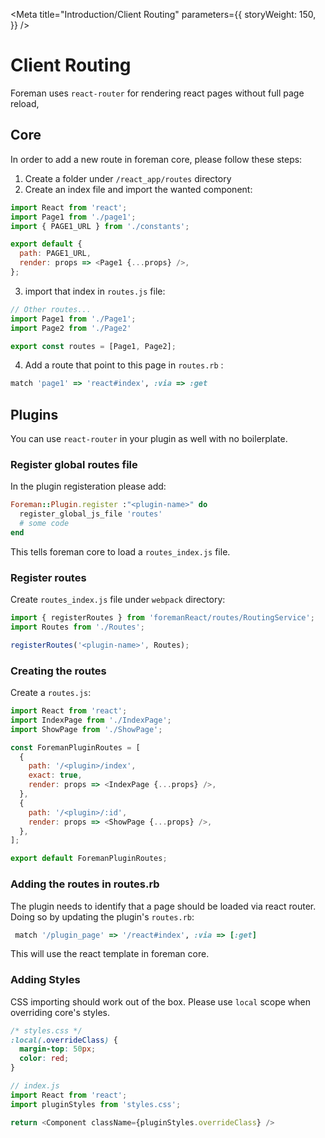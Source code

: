 
<Meta
  title="Introduction/Client Routing"
  parameters={{
    storyWeight: 150,
  }}
/>


# Client Routing
Foreman uses `react-router` for rendering react pages without full page reload,

## Core
In order to add a new route in foreman core, please follow these steps:

1. Create a folder under `/react_app/routes` directory
2. Create an index file and import the wanted component:

```js
import React from 'react';
import Page1 from './page1';
import { PAGE1_URL } from './constants';

export default {
  path: PAGE1_URL,
  render: props => <Page1 {...props} />,
};
```
3. import that index in `routes.js` file:
```js
// Other routes...
import Page1 from './Page1';
import Page2 from './Page2'

export const routes = [Page1, Page2];
```
4. Add a route that point to this page in `routes.rb` :
```ruby
match 'page1' => 'react#index', :via => :get
```

## Plugins
You can use `react-router` in your plugin as well with no boilerplate.

### Register global routes file
In the plugin registeration please add:
``` ruby
Foreman::Plugin.register :"<plugin-name>" do
  register_global_js_file 'routes'
  # some code
end
```
This tells foreman core to load a `routes_index.js` file.

### Register routes
Create `routes_index.js` file under `webpack` directory:

```js
import { registerRoutes } from 'foremanReact/routes/RoutingService';
import Routes from './Routes';

registerRoutes('<plugin-name>', Routes);

```

### Creating the routes
Create a `routes.js`:

```js
import React from 'react';
import IndexPage from './IndexPage';
import ShowPage from './ShowPage';

const ForemanPluginRoutes = [
  {
    path: '/<plugin>/index',
    exact: true,
    render: props => <IndexPage {...props} />,
  },
  {
    path: '/<plugin>/:id',
    render: props => <ShowPage {...props} />,
  },
];

export default ForemanPluginRoutes;

```

### Adding the routes in routes.rb
The plugin needs to identify that a page should be loaded via react router.
Doing so by updating the plugin's `routes.rb`:
```ruby
 match '/plugin_page' => '/react#index', :via => [:get]
```
This will use the react template in foreman core.

### Adding Styles
CSS importing should work out of the box.
Please use `local` scope when overriding core's styles.
```css
/* styles.css */
:local(.overrideClass) {
  margin-top: 50px;
  color: red;
}

```
```js
// index.js
import React from 'react';
import pluginStyles from 'styles.css';

return <Component className={pluginStyles.overrideClass} />
```
